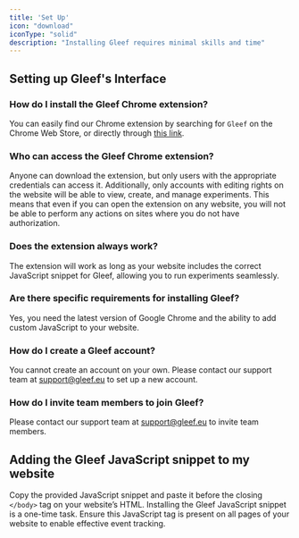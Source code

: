 ```yaml
---
title: 'Set Up'
icon: "download"
iconType: "solid"
description: "Installing Gleef requires minimal skills and time"
---
```

## Setting up Gleef's Interface

### How do I install the Gleef Chrome extension?
You can easily find our Chrome extension by searching for `Gleef` on the Chrome Web Store, or directly through [this link](https://chromewebstore.google.com/detail/gleef-alpha/dhaimaljdicccaplppipfiikonpdgeelify/).

### Who can access the Gleef Chrome extension?
Anyone can download the extension, but only users with the appropriate credentials can access it. Additionally, only accounts with editing rights on the website will be able to view, create, and manage experiments. This means that even if you can open the extension on any website, you will not be able to perform any actions on sites where you do not have authorization.

### Does the extension always work?
The extension will work as long as your website includes the correct JavaScript snippet for Gleef, allowing you to run experiments seamlessly.

### Are there specific requirements for installing Gleef?
Yes, you need the latest version of Google Chrome and the ability to add custom JavaScript to your website.

### How do I create a Gleef account?
You cannot create an account on your own. Please contact our support team at support@gleef.eu to set up a new account.

### How do I invite team members to join Gleef?
Please contact our support team at support@gleef.eu to invite team members.

## Adding the Gleef JavaScript snippet to my website
Copy the provided JavaScript snippet and paste it before the closing `</body>` tag on your website’s HTML.
<Info> Installing the Gleef JavaScript snippet is a one-time task. Ensure this JavaScript tag is present on all pages of your website to enable effective event tracking. </Info>
